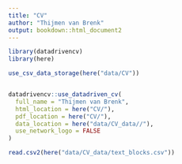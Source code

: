 ```yaml
---
title: "CV"
author: "Thijmen van Brenk"
output: bookdown::html_document2
---
```


```r
library(datadrivencv)
library(here)

use_csv_data_storage(here("data/CV"))


datadrivencv::use_datadriven_cv(
  full_name = "Thijmen van Brenk",
  html_location = here("CV/"),
  pdf_location = here("CV/"),
  data_location = here("data/CV_data//"),
  use_network_logo = FALSE
)

read.csv2(here("data/CV_data/text_blocks.csv"))

```

